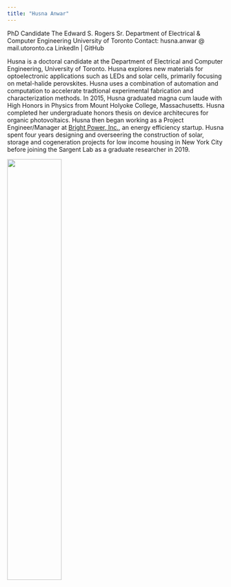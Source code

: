 ```yaml
---
title: "Husna Anwar"
---
```

PhD Candidate
The Edward S. Rogers Sr. Department of Electrical & Computer Engineering
University of Toronto
Contact: husna.anwar @ mail.utoronto.ca
LinkedIn | GitHub


Husna is a doctoral candidate at the Department of Electrical and Computer Engineering, University of Toronto. Husna explores new materials for optoelectronic applications such as LEDs and solar cells, primarily focusing on metal-halide perovskites. Husna uses a combination of automation and computation to accelerate tradtional experimental fabrication and characterization methods. In 2015, Husna graduated magna cum laude with High Honors in Physics from Mount Holyoke College, Massachusetts. Husna completed her undergraduate honors thesis on device architecures for organic photovoltaics. Husna then began working as a Project Engineer/Manager at [Bright Power, Inc.](https://www.brightpower.com/), an energy efficiency startup. Husna spent four years designing and overseering the construction of solar, storage and cogeneration projects for low income housing in New York City before joining the Sargent Lab as a graduate researcher in 2019.

<img src="files/Husna.jpeg" style="width:50%">
